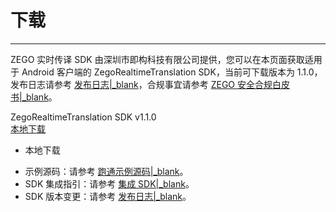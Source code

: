 # 下载

- - -

ZEGO 实时传译 SDK 由深圳市即构科技有限公司提供，您可以在本页面获取适用于 Android 客户端的 ZegoRealtimeTranslation SDK，当前可下载版本为 1.1.0，发布日志请参考 [发布日志\|_blank](!Release_Notes)，合规事宜请参考 [ZEGO 安全合规白皮书\|_blank](#16142)。

<div class="sdk-download-wrapper download-area">
  <div class="sdk-download-item-wrapper">
    <div class="download-title">ZegoRealtimeTranslation SDK v1.1.0</div>
    <div class="download-selector">
      <div class="download-select-wrapper" style="padding-right: 0;">
        <a class="download-target-btn" href="https://storage.zego.im/zegorealtimetranslation/Android/SDK/ZegoRealtimeTranslationSDK.zip">本地下载</a>
        <ul class="download-dropdown-list">
          <li data-href="https://storage.zego.im/zegorealtimetranslation/Android/SDK/ZegoRealtimeTranslationSDK.zip"
            class="dropdown-option">
            本地下载
          </li> 
        </ul>  
      </div>
    </div>  
  </div>     
</div>       


<div class="mk-hint">


- 示例源码：请参考 [跑通示例源码\|_blank](!ZegoRealtimeTranslation_DownloadDemo)。
- SDK 集成指引：请参考 [集成 SDK\|_blank](!ZegoRealtimeTranslation_SDK_Integration)。
- SDK 版本变更：请参考 [发布日志\|_blank](!Release_Notes)。
</div>



<!-- Zego-Split-Line Do Not Remove Me -->

